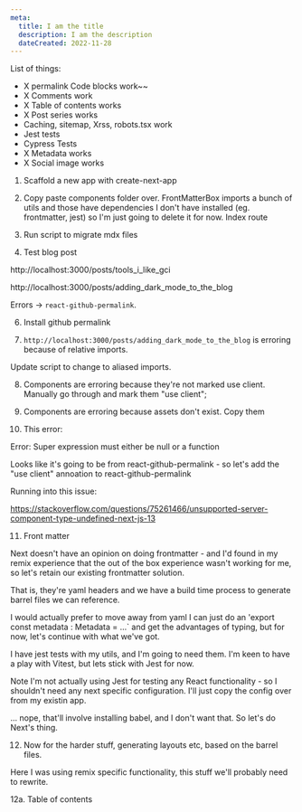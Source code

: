 ```yaml
---
meta:
  title: I am the title
  description: I am the description
  dateCreated: 2022-11-28
---
```



List of things: 

- X permalink Code blocks work~~
- X Comments work
- X Table of contents works
- X Post series works 
- Caching, sitemap, Xrss, robots.tsx work 
- Jest tests
- Cypress Tests
- X Metadata works
- X Social image works 







1. Scaffold a new app with create-next-app

2. Copy paste components folder over. 
    FrontMatterBox imports a bunch of utils and those have dependencies I don't have installed (eg. frontmatter, jest) so I'm just going to delete it for now. 
    Index route


3. Run script to migrate mdx files 




5. Test blog post 

http://localhost:3000/posts/tools_i_like_gci

http://localhost:3000/posts/adding_dark_mode_to_the_blog

Errors -> `react-github-permalink`. 

6. Install github permalink

7. `http://localhost:3000/posts/adding_dark_mode_to_the_blog` is erroring because of relative imports. 

Update script to change to aliased imports. 

8. Components are erroring because they're not marked use client. Manually go through and mark them "use client"; 


9. Components are erroring because assets don't exist. Copy them 


10. This error: 

Error: Super expression must either be null or a function

Looks like it's going to be from react-github-permalink - so let's add the "use client" annoation to react-github-permalink 


Running into this issue: 

https://stackoverflow.com/questions/75261466/unsupported-server-component-type-undefined-next-js-13






11. Front matter

Next doesn't have an opinion on doing frontmatter - and I'd found in my remix experience that the out of the box experience wasn't working for me, so let's retain our existing
frontmatter solution. 

That is, they're yaml headers and we have a build time process to generate barrel files we can reference. 

I would actually prefer to move away from yaml I can just do an 'export const metadata : Metadata = ...` and get the advantages of typing, but for now, let's continue with what we've got. 

I have jest tests with my utils, and I'm going to need them. I'm keen to have a play with Vitest, but lets stick with Jest for now. 

Note I'm not actually using Jest for testing any React functionality - so I shouldn't need any next specific configuration. I'll just copy the config over from my existin app. 

... nope, that'll involve installing babel, and I don't want that. So let's do Next's thing. 


12. Now for the harder stuff, generating layouts etc, based on the barrel files. 

Here I was using remix specific functionality, this stuff we'll probably need to rewrite. 


12a. Table of contents








